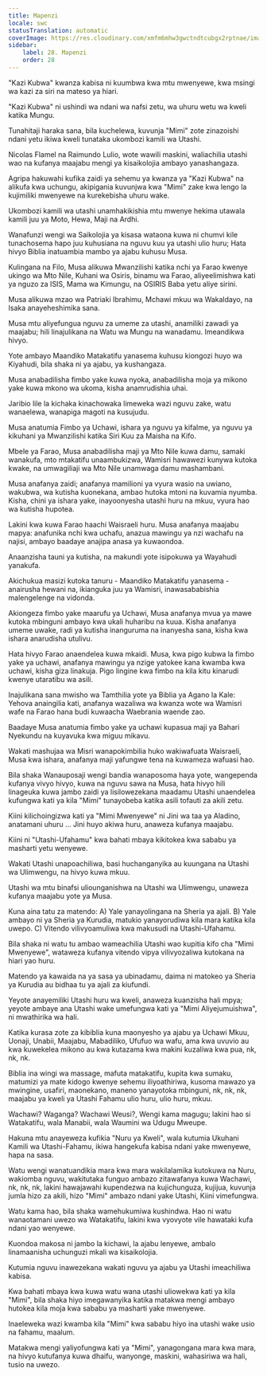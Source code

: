 ```yaml
---
title: Mapenzi
locale: swc
statusTranslation: automatic
coverImage: https://res.cloudinary.com/xmfm6mhw3gwctndtcubgx2rptnae/image/upload/v1740468922/small_cover_tratado_de_psicologia_revolucionaria_a4c0dca4e0.webp
sidebar:
    label: 28. Mapenzi
    order: 28
---
```

"Kazi Kubwa" kwanza kabisa ni kuumbwa kwa mtu mwenyewe, kwa msingi wa kazi za siri na mateso ya hiari.

"Kazi Kubwa" ni ushindi wa ndani wa nafsi zetu, wa uhuru wetu wa kweli katika Mungu.

Tunahitaji haraka sana, bila kuchelewa, kuvunja "Mimi" zote zinazoishi ndani yetu ikiwa kweli tunataka ukombozi kamili wa Utashi.

Nicolas Flamel na Raimundo Lulio, wote wawili maskini, waliachilia utashi wao na kufanya maajabu mengi ya kisaikolojia ambayo yanashangaza.

Agripa hakuwahi kufika zaidi ya sehemu ya kwanza ya "Kazi Kubwa" na alikufa kwa uchungu, akipigania kuvunjwa kwa "Mimi" zake kwa lengo la kujimiliki mwenyewe na kurekebisha uhuru wake.

Ukombozi kamili wa utashi unamhakikishia mtu mwenye hekima utawala kamili juu ya Moto, Hewa, Maji na Ardhi.

Wanafunzi wengi wa Saikolojia ya kisasa wataona kuwa ni chumvi kile tunachosema hapo juu kuhusiana na nguvu kuu ya utashi ulio huru; Hata hivyo Biblia inatuambia mambo ya ajabu kuhusu Musa.

Kulingana na Filo, Musa alikuwa Mwanzilishi katika nchi ya Farao kwenye ukingo wa Mto Nile, Kuhani wa Osiris, binamu wa Farao, aliyeelimishwa kati ya nguzo za ISIS, Mama wa Kimungu, na OSIRIS Baba yetu aliye sirini.

Musa alikuwa mzao wa Patriaki Ibrahimu, Mchawi mkuu wa Wakaldayo, na Isaka anayeheshimika sana.

Musa mtu aliyefungua nguvu za umeme za utashi, anamiliki zawadi ya maajabu; hili linajulikana na Watu wa Mungu na wanadamu. Imeandikwa hivyo.

Yote ambayo Maandiko Matakatifu yanasema kuhusu kiongozi huyo wa Kiyahudi, bila shaka ni ya ajabu, ya kushangaza.

Musa anabadilisha fimbo yake kuwa nyoka, anabadilisha moja ya mikono yake kuwa mkono wa ukoma, kisha anamrudishia uhai.

Jaribio lile la kichaka kinachowaka limeweka wazi nguvu zake, watu wanaelewa, wanapiga magoti na kusujudu.

Musa anatumia Fimbo ya Uchawi, ishara ya nguvu ya kifalme, ya nguvu ya kikuhani ya Mwanzilishi katika Siri Kuu za Maisha na Kifo.

Mbele ya Farao, Musa anabadilisha maji ya Mto Nile kuwa damu, samaki wanakufa, mto mtakatifu unaambukizwa, Wamisri hawawezi kunywa kutoka kwake, na umwagiliaji wa Mto Nile unamwaga damu mashambani.

Musa anafanya zaidi; anafanya mamilioni ya vyura wasio na uwiano, wakubwa, wa kutisha kuonekana, ambao hutoka mtoni na kuvamia nyumba. Kisha, chini ya ishara yake, inayoonyesha utashi huru na mkuu, vyura hao wa kutisha hupotea.

Lakini kwa kuwa Farao haachi Waisraeli huru. Musa anafanya maajabu mapya: anafunika nchi kwa uchafu, anazua mawingu ya nzi wachafu na najisi, ambayo baadaye anajipa anasa ya kuwaondoa.

Anaanzisha tauni ya kutisha, na makundi yote isipokuwa ya Wayahudi yanakufa.

Akichukua masizi kutoka tanuru - Maandiko Matakatifu yanasema - anairusha hewani na, ikianguka juu ya Wamisri, inawasababishia malengelenge na vidonda.

Akiongeza fimbo yake maarufu ya Uchawi, Musa anafanya mvua ya mawe kutoka mbinguni ambayo kwa ukali huharibu na kuua. Kisha anafanya umeme uwake, radi ya kutisha inanguruma na inanyesha sana, kisha kwa ishara anarudisha utulivu.

Hata hivyo Farao anaendelea kuwa mkaidi. Musa, kwa pigo kubwa la fimbo yake ya uchawi, anafanya mawingu ya nzige yatokee kana kwamba kwa uchawi, kisha giza linakuja. Pigo lingine kwa fimbo na kila kitu kinarudi kwenye utaratibu wa asili.

Inajulikana sana mwisho wa Tamthilia yote ya Biblia ya Agano la Kale: Yehova anaingilia kati, anafanya wazaliwa wa kwanza wote wa Wamisri wafe na Farao hana budi kuwaacha Waebrania waende zao.

Baadaye Musa anatumia fimbo yake ya uchawi kupasua maji ya Bahari Nyekundu na kuyavuka kwa miguu mikavu.

Wakati mashujaa wa Misri wanapokimbilia huko wakiwafuata Waisraeli, Musa kwa ishara, anafanya maji yafungwe tena na kuwameza wafuasi hao.

Bila shaka Wanauposaji wengi bandia wanaposoma haya yote, wangependa kufanya vivyo hivyo, kuwa na nguvu sawa na Musa, hata hivyo hili linageuka kuwa jambo zaidi ya lisilowezekana maadamu Utashi unaendelea kufungwa kati ya kila "Mimi" tunayobeba katika asili tofauti za akili zetu.

Kiini kilichoingizwa kati ya "Mimi Mwenyewe" ni Jini wa taa ya Aladino, anatamani uhuru ... Jini huyo akiwa huru, anaweza kufanya maajabu.

Kiini ni "Utashi-Ufahamu" kwa bahati mbaya kikitokea kwa sababu ya masharti yetu wenyewe.

Wakati Utashi unapoachiliwa, basi huchanganyika au kuungana na Utashi wa Ulimwengu, na hivyo kuwa mkuu.

Utashi wa mtu binafsi uliounganishwa na Utashi wa Ulimwengu, unaweza kufanya maajabu yote ya Musa.

Kuna aina tatu za matendo: A) Yale yanayolingana na Sheria ya ajali. B) Yale ambayo ni ya Sheria ya Kurudia, matukio yanayorudiwa kila mara katika kila uwepo. C) Vitendo vilivyoamuliwa kwa makusudi na Utashi-Ufahamu.

Bila shaka ni watu tu ambao wameachilia Utashi wao kupitia kifo cha "Mimi Mwenyewe", wataweza kufanya vitendo vipya vilivyozaliwa kutokana na hiari yao huru.

Matendo ya kawaida na ya sasa ya ubinadamu, daima ni matokeo ya Sheria ya Kurudia au bidhaa tu ya ajali za kiufundi.

Yeyote anayemiliki Utashi huru wa kweli, anaweza kuanzisha hali mpya; yeyote ambaye ana Utashi wake umefungwa kati ya "Mimi Aliyejumuishwa", ni mwathirika wa hali.

Katika kurasa zote za kibiblia kuna maonyesho ya ajabu ya Uchawi Mkuu, Uonaji, Unabii, Maajabu, Mabadiliko, Ufufuo wa wafu, ama kwa uvuvio au kwa kuwekelea mikono au kwa kutazama kwa makini kuzaliwa kwa pua, nk, nk, nk.

Biblia ina wingi wa massage, mafuta matakatifu, kupita kwa sumaku, matumizi ya mate kidogo kwenye sehemu iliyoathiriwa, kusoma mawazo ya mwingine, usafiri, maonekano, maneno yanayotoka mbinguni, nk, nk, nk, maajabu ya kweli ya Utashi Fahamu ulio huru, ulio huru, mkuu.

Wachawi? Waganga? Wachawi Weusi?, Wengi kama magugu; lakini hao si Watakatifu, wala Manabii, wala Waumini wa Udugu Mweupe.

Hakuna mtu anayeweza kufikia "Nuru ya Kweli", wala kutumia Ukuhani Kamili wa Utashi-Fahamu, ikiwa hangekufa kabisa ndani yake mwenyewe, hapa na sasa.

Watu wengi wanatuandikia mara kwa mara wakilalamika kutokuwa na Nuru, wakiomba nguvu, wakitutaka funguo ambazo zitawafanya kuwa Wachawi, nk, nk, nk, lakini hawajawahi kupendezwa na kujichunguza, kujijua, kuvunja jumla hizo za akili, hizo "Mimi" ambazo ndani yake Utashi, Kiini vimefungwa.

Watu kama hao, bila shaka wamehukumiwa kushindwa. Hao ni watu wanaotamani uwezo wa Watakatifu, lakini kwa vyovyote vile hawataki kufa ndani yao wenyewe.

Kuondoa makosa ni jambo la kichawi, la ajabu lenyewe, ambalo linamaanisha uchunguzi mkali wa kisaikolojia.

Kutumia nguvu inawezekana wakati nguvu ya ajabu ya Utashi imeachiliwa kabisa.

Kwa bahati mbaya kwa kuwa watu wana utashi uliowekwa kati ya kila "Mimi", bila shaka hiyo imegawanyika katika matakwa mengi ambayo hutokea kila moja kwa sababu ya masharti yake mwenyewe.

Inaeleweka wazi kwamba kila "Mimi" kwa sababu hiyo ina utashi wake usio na fahamu, maalum.

Matakwa mengi yaliyofungwa kati ya "Mimi", yanagongana mara kwa mara, na hivyo kutufanya kuwa dhaifu, wanyonge, maskini, wahasiriwa wa hali, tusio na uwezo.

